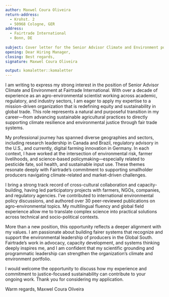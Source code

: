 ```yaml
---
author: Maxwel Coura Oliveira
return-address: 
  - Krohst. 2
  - 50968 Cologne, GER
address:
  - Fairtrade International
  - Bonn, DE
  
subject: Cover letter for the Senior Advisor Climate and Environment position
opening: Dear Hiring Manager,
closing: Best regards,
signature: Maxwel Coura Oliveira

output: komaletter::komaletter
---
```



I am writing to express my strong interest in the position of Senior Advisor Climate and Environment at Fairtrade International. With over a decade of experience as an agro-environmental scientist working across academic, regulatory, and industry sectors, I am eager to apply my expertise to a mission-driven organization that is redefining equity and sustainability in global trade. This role represents a natural and purposeful transition in my career—from advancing sustainable agricultural practices to directly supporting climate resilience and environmental justice through fair trade systems.

My professional journey has spanned diverse geographies and sectors, including research leadership in Canada and Brazil, regulatory advisory in the U.S., and currently, digital farming innovation in Germany. In each context, I have worked at the intersection of environmental risk, farmer livelihoods, and science-based policymaking—especially related to pesticide fate, soil health, and sustainable input use. These themes resonate deeply with Fairtrade’s commitment to supporting smallholder producers navigating climate-related and market-driven challenges.

I bring a strong track record of cross-cultural collaboration and capacity-building, having led participatory projects with farmers, NGOs, companies, and regulatory agencies. I’ve contributed to international environmental policy discussions, and authored over 30 peer-reviewed publications on agro-environmental topics. My multilingual fluency and global field experience allow me to translate complex science into practical solutions across technical and socio-political contexts.

More than a new position, this opportunity reflects a deeper alignment with my values. I am passionate about building fairer systems that recognize and support the environmental leadership of producers in the Global South. Fairtrade’s work in advocacy, capacity development, and systems thinking deeply inspires me, and I am confident that my scientific grounding and programmatic leadership can strengthen the organization’s climate and environment portfolio.

I would welcome the opportunity to discuss how my experience and commitment to justice-focused sustainability can contribute to your ongoing work. Thank you for considering my application.

Warm regards,
Maxwel Coura Oliveira
